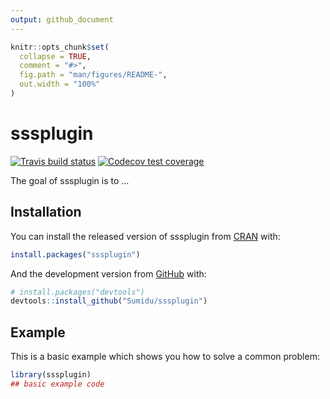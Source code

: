 ```yaml
---
output: github_document
---
```


<!-- README.md is generated from README.Rmd. Please edit that file -->

```r
knitr::opts_chunk$set(
  collapse = TRUE,
  comment = "#>",
  fig.path = "man/figures/README-",
  out.width = "100%"
)
```

# sssplugin

<!-- badges: start -->
[![Travis build status](https://travis-ci.org/Sumidu/sssplugin.svg?branch=master)](https://travis-ci.org/Sumidu/sssplugin)
[![Codecov test coverage](https://codecov.io/gh/Sumidu/sssplugin/branch/master/graph/badge.svg)](https://codecov.io/gh/Sumidu/sssplugin?branch=master)
<!-- badges: end -->

The goal of sssplugin is to ...

## Installation

You can install the released version of sssplugin from [CRAN](https://CRAN.R-project.org) with:

``` r
install.packages("sssplugin")
```

And the development version from [GitHub](https://github.com/) with:

``` r
# install.packages("devtools")
devtools::install_github("Sumidu/sssplugin")
```
## Example

This is a basic example which shows you how to solve a common problem:

```r
library(sssplugin)
## basic example code
```

